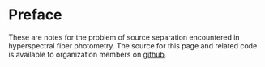 # Preface {.unnumbered}

These are notes for the problem of source separation encountered in hyperspectral fiber photometry. The source for this page and related code is available to organization members on [github](https://github.com/alleninstitute/sourcesep).
